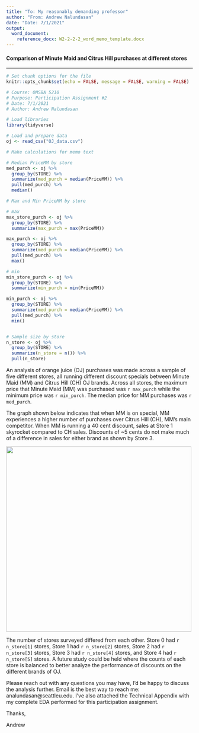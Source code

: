 ```yaml
---
title: "To: My reasonably demanding professor"
author: "From: Andrew Nalundasan"
date: "Date: 7/1/2021"
output: 
  word_document:
    reference_docx: W2-2-2-2_word_memo_template.docx
---
```


#### Comparison of Minute Maid and Citrus Hill purchases at different stores

***

```r
# Set chunk options for the file
knitr::opts_chunk$set(echo = FALSE, message = FALSE, warning = FALSE)
```

```r
# Course: OMSBA 5210
# Purpose: Participation Assignment #2
# Date: 7/1/2021
# Author: Andrew Nalundasan
```

```r
# Load libraries
library(tidyverse)
```

```r
# Load and prepare data 
oj <- read_csv("OJ_data.csv")
```

```r
# Make calculations for memo text

# Median PriceMM by store
med_purch <- oj %>% 
  group_by(STORE) %>% 
  summarize(med_purch = median(PriceMM)) %>% 
  pull(med_purch) %>% 
  median()

# Max and Min PriceMM by store

# max
max_store_purch <- oj %>% 
  group_by(STORE) %>% 
  summarize(max_purch = max(PriceMM))

max_purch <- oj %>% 
  group_by(STORE) %>% 
  summarize(med_purch = median(PriceMM)) %>% 
  pull(med_purch) %>% 
  max()

# min
min_store_purch <- oj %>% 
  group_by(STORE) %>% 
  summarize(min_purch = min(PriceMM))

min_purch <- oj %>% 
  group_by(STORE) %>% 
  summarize(med_purch = median(PriceMM)) %>% 
  pull(med_purch) %>% 
  min()


# Sample size by store
n_store <- oj %>% 
  group_by(STORE) %>% 
  summarize(n_store = n()) %>% 
  pull(n_store)
```

An analysis of orange juice (OJ) purchases was made across a sample of five different stores, all running different discount specials between Minute Maid (MM) and Citrus Hill (CH) OJ brands. Across all stores, the maximum price that Minute Maid (MM) was purchased  was `r max_purch` while the minimum price was `r min_purch`. The median price for MM purchases was `r med_purch`. 

The graph shown below indicates that when MM is on special, MM experiences a higher number of purchases over Citrus Hill (CH), MM's main competitor. When MM is running a 40 cent discount, sales at Store 1 skyrocket compared to CH sales. Discounts of ~5 cents do not make much of a difference in sales for either brand as shown by Store 3. 

![](pa2.png){width=500px}

The number of stores surveyed differed from each other. Store 0 had `r n_store[1]` stores, Store 1 had `r n_store[2]` stores, Store 2 had `r n_store[3]` stores, Store 3 had `r n_store[4]` stores, and Store 4 had `r n_store[5]` stores. A future study could be held where the counts of each store is balanced to better analyze the performance of discounts on the different brands of OJ.

Please reach out with any questions you may have, I'd be happy to discuss the analysis further. Email is the best way to reach me: analundasan@seattleu.edu. I've also attached the Technical Appendix with my complete EDA performed for this participation assignment. 

Thanks,

Andrew



